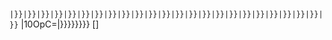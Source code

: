 <code>{{xpd/w{{#if:{{{l1|}}}|l}}|{{{1}}}}}{{xpd/w{{#if:{{{l2|}}}|l}}|{{{2}}}}}{{xpd/w{{#if:{{{l3|}}}|l}}|{{{3}}}}}{{xpd/w{{#if:{{{l4|}}}|l}}|{{{4}}}}}{{xpd/w{{#if:{{{l5|}}}|l}}|{{{5}}}}}{{xpd/w{{#if:{{{l6|}}}|l}}|{{{6}}}}}{{xpd/w{{#if:{{{l7|}}}|l}}|{{{7}}}}}{{xpd/w{{#if:{{{l8|}}}|l}}|{{{8|}}}}}{{xpd/w{{#if:{{{l9|}}}|l}}|{{{9|}}}}}{{xpd/w{{#if:{{{l10|}}}|l}}|{{{10|}}}}}{{xpd/w{{#if:{{{l11|}}}|l}}|{{{11|}}}}}{{xpd/w{{#if:{{{l12|}}}|l}}|{{{12|}}}}}{{xpd/w{{#if:{{{l13|}}}|l}}|{{{13|}}}}}{{xpd/w{{#if:{{{l14|}}}|l}}|{{{14|}}}}}{{xpd/w{{#if:{{{l15|}}}|l}}|{{{15|}}}}}{{xpd/w{{#if:{{{l16|}}}|l}}|{{{16|}}}}}{{xpd/w{{#if:{{{l17|}}}|l}}|{{{17|}}}}}{{xpd/w{{#if:{{{l18|}}}|l}}|{{{18|}}}}}{{xpd/w{{#if:{{{l19|}}}|l}}|{{{19|}}}}}{{xpd/w{{#if:{{{l20|}}}|l}}|{{{20|}}}}}{{xpd/w{{#if:{{{l21|}}}|l}}|{{{21|}}}}}{{xpd/w{{#if:{{{l22|}}}|l}}|{{{22|}}}}}{{xpd/w{{#if:{{{l23|}}}|l}}|{{{23|}}}}}{{xpd/w{{#if:{{{l24|}}}|l}}|{{{24|}}}}}</code> {{{gives}}} {{{result|{{#switch:{{{p}}}|10OpC={{{1}}}{{xpd/c|{{{2}}}}}{{xpd/c|{{{3}}}}}{{xpd/c|{{{4}}}}}{{xpd/c|{{{5}}}}}{{xpd/c|{{{6}}}}}{{xpd/c|{{{7}}}}}{{xpd/c|{{{8}}}}}{{xpd/c|{{{9}}}}}{{xpd/c|{{{10}}}}}{{xpd/c|{{{11}}}}}{{{{{{15}}}|{{{17}}}}}}{{xpd/c|{{{21}}}}}{{xpd/c|{{{22}}}}}}}}}} [{{fullurl:special:ExpandTemplates|input={{xpd/url|{{{1}}}}}{{xpd/url|{{{2}}}}}{{xpd/url|{{{3}}}}}{{xpd/url|{{{4}}}}}{{xpd/url|{{{5}}}}}{{xpd/url|{{{6}}}}}{{xpd/url|{{{7}}}}}{{xpd/url|{{{8|}}}}}{{xpd/url|{{{9|}}}}}{{xpd/url|{{{10|}}}}}{{xpd/url|{{{11|}}}}}{{xpd/url|{{{12|}}}}}{{xpd/url|{{{13|}}}}}{{xpd/url|{{{14|}}}}}{{xpd/url|{{{15|}}}}}{{xpd/url|{{{16|}}}}}{{xpd/url|{{{17|}}}}}{{xpd/url|{{{18|}}}}}{{xpd/url|{{{19|}}}}}{{xpd/url|{{{20|}}}}}{{xpd/url|{{{21|}}}}}{{xpd/url|{{{22|}}}}}{{xpd/url|{{{23|}}}}}{{xpd/url|{{{24|}}}}}}}]<noinclude>{{documentation}}</noinclude>